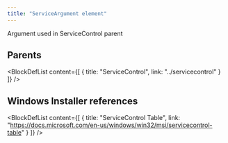 ```yaml
---
title: "ServiceArgument element"
---
```



Argument used in ServiceControl parent


## Parents

<BlockDefList content={[
    {
      title: "ServiceControl",
      link: "../servicecontrol"
    }
  ]}
/>

## Windows Installer references

<BlockDefList content={[
    {
      title: "ServiceControl Table",
      link: "https://docs.microsoft.com/en-us/windows/win32/msi/servicecontrol-table"
    }
  ]}
/>
